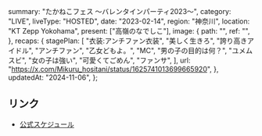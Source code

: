   summary: "たかねこフェス 〜バレンタインパーティ2023〜",
  category: "LIVE",
  liveType: "HOSTED",
  date: "2023-02-14",
  region: "神奈川",
  location: "KT Zepp Yokohama",
  present: ["高嶺のなでしこ"],
  image: {
    path: "",
    ref: "",
  },
  recaps: {
    stagePlan: [
      "衣装:アンチファン衣装",
      "美しく生きろ",
      "誇り高きアイドル",
      "アンチファン",
      "乙女どもよ。",
      "MC",
      "男の子の目的は何？",
      "ユメムスビ",
      "女の子は強い",
      "可愛くてごめん",
      "ファンサ",
    ],
    url: "https://x.com/Mikuru_hositani/status/1625741013699665920",
  },
  updatedAt: "2024-11-06",
};

## リンク

- [公式スケジュール](https://takanenonadeshiko.jp/?p=658)
